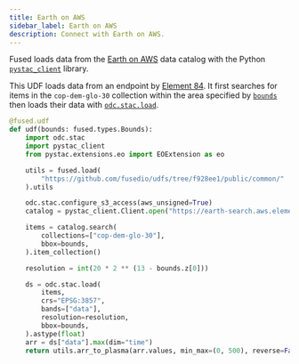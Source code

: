 ```yaml
---
title: Earth on AWS
sidebar_label: Earth on AWS
description: Connect with Earth on AWS.
---
```




Fused loads data from the [Earth on AWS](https://aws.amazon.com/earth/) data catalog with the Python [`pystac_client`](https://pystac-client.readthedocs.io/en/stable/) library.

This UDF loads data from an endpoint by [Element 84](https://aws.amazon.com/marketplace/seller-profile?id=seller-ndxivtlrwqtuc). It first searches for items in the `cop-dem-glo-30` collection within the area specified by [`bounds`](/core-concepts/filetile/#the-bounds-object) then loads their data with [`odc.stac.load`](https://odc-stac.readthedocs.io/en/latest/_api/odc.stac.load.html).

```python showLineNumbers
@fused.udf
def udf(bounds: fused.types.Bounds):
    import odc.stac
    import pystac_client
    from pystac.extensions.eo import EOExtension as eo

    utils = fused.load(
        "https://github.com/fusedio/udfs/tree/f928ee1/public/common/"
    ).utils

    odc.stac.configure_s3_access(aws_unsigned=True)
    catalog = pystac_client.Client.open("https://earth-search.aws.element84.com/v1")

    items = catalog.search(
        collections=["cop-dem-glo-30"],
        bbox=bounds,
    ).item_collection()

    resolution = int(20 * 2 ** (13 - bounds.z[0]))

    ds = odc.stac.load(
        items,
        crs="EPSG:3857",
        bands=["data"],
        resolution=resolution,
        bbox=bounds,
    ).astype(float)
    arr = ds["data"].max(dim="time")
    return utils.arr_to_plasma(arr.values, min_max=(0, 500), reverse=False)
```

